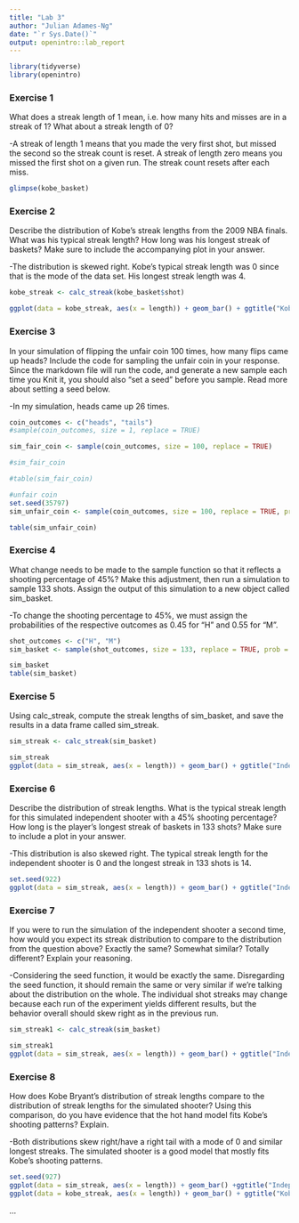 ```yaml
---
title: "Lab 3"
author: "Julian Adames-Ng"
date: "`r Sys.Date()`"
output: openintro::lab_report
---
```


```r
library(tidyverse)
library(openintro)

```

### Exercise 1

What does a streak length of 1 mean, i.e. how many hits and misses are in a streak of 1? What about a streak length of 0?

-A streak of length 1 means that you made the very first shot, but missed the second so the streak count is reset.  A streak of length zero means you missed the first shot on a given run.  The streak count resets after each miss.
```r

glimpse(kobe_basket)

```

### Exercise 2

Describe the distribution of Kobe’s streak lengths from the 2009 NBA finals. What was his typical streak length? How long was his longest streak of baskets? Make sure to include the accompanying plot in your answer.

-The distribution is skewed right.  Kobe's typical streak length was 0 since that is the mode of the data set.  His longest streak length was 4.


```r
kobe_streak <- calc_streak(kobe_basket$shot)

ggplot(data = kobe_streak, aes(x = length)) + geom_bar() + ggtitle("Kobe's Streaks")
```

### Exercise 3

In your simulation of flipping the unfair coin 100 times, how many flips came up heads? Include the code for sampling the unfair coin in your response. Since the markdown file will run the code, and generate a new sample each time you Knit it, you should also “set a seed” before you sample. Read more about setting a seed below.

-In my simulation, heads came up 26 times.

```r

coin_outcomes <- c("heads", "tails")
#sample(coin_outcomes, size = 1, replace = TRUE)

sim_fair_coin <- sample(coin_outcomes, size = 100, replace = TRUE)

#sim_fair_coin

#table(sim_fair_coin)

#unfair coin
set.seed(35797)
sim_unfair_coin <- sample(coin_outcomes, size = 100, replace = TRUE, prob = c(0.2, 0.8))

table(sim_unfair_coin)

```

### Exercise 4

What change needs to be made to the sample function so that it reflects a shooting percentage of 45%? Make this adjustment, then run a simulation to sample 133 shots. Assign the output of this simulation to a new object called sim_basket.

-To change the shooting percentage to 45%, we must assign the probabilities of the respective outcomes as 0.45 for "H" and 0.55 for "M".


```r

shot_outcomes <- c("H", "M")
sim_basket <- sample(shot_outcomes, size = 133, replace = TRUE, prob = c(0.45, 0.55))

sim_basket
table(sim_basket)

```

### Exercise 5

Using calc_streak, compute the streak lengths of sim_basket, and save the results in a data frame called sim_streak.

```r

sim_streak <- calc_streak(sim_basket)

sim_streak
ggplot(data = sim_streak, aes(x = length)) + geom_bar() + ggtitle("Independent Shooter's Streaks")

```

### Exercise 6

Describe the distribution of streak lengths. What is the typical streak length for this simulated independent shooter with a 45% shooting percentage? How long is the player’s longest streak of baskets in 133 shots? Make sure to include a plot in your answer.

-This distribution is also skewed right.  The typical streak length for the independent shooter is 0 and the longest streak in 133 shots is 14.


```r

set.seed(922)
ggplot(data = sim_streak, aes(x = length)) + geom_bar() + ggtitle("Independent Shooter's Streaks")

```

### Exercise 7

If you were to run the simulation of the independent shooter a second time, how would you expect its streak distribution to compare to the distribution from the question above? Exactly the same? Somewhat similar? Totally different? Explain your reasoning.

-Considering the seed function, it would be exactly the same.  Disregarding the seed function, it should remain the same or very similar if we're talking about the distribution on the whole.  The individual shot streaks may change because each run of the experiment yields different results, but the behavior overall should skew right as in the previous run.

```r

sim_streak1 <- calc_streak(sim_basket)

sim_streak1
ggplot(data = sim_streak, aes(x = length)) + geom_bar() + ggtitle("Independent Shooter's Streaks")

```

### Exercise 8

How does Kobe Bryant’s distribution of streak lengths compare to the distribution of streak lengths for the simulated shooter? Using this comparison, do you have evidence that the hot hand model fits Kobe’s shooting patterns? Explain.

-Both distributions skew right/have a right tail with a mode of 0 and similar longest streaks. The simulated shooter is a good model that mostly fits Kobe's shooting patterns.

```r

set.seed(927)
ggplot(data = sim_streak, aes(x = length)) + geom_bar() +ggtitle("Independent Shooter's Streaks")
ggplot(data = kobe_streak, aes(x = length)) + geom_bar() + ggtitle("Kobe's Streaks")

```

...